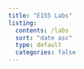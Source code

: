 ```yaml
---
title: "E155 Labs"
listing:
  contents: /labs
  sort: "date asc"
  type: default
  categories: false
---
```

